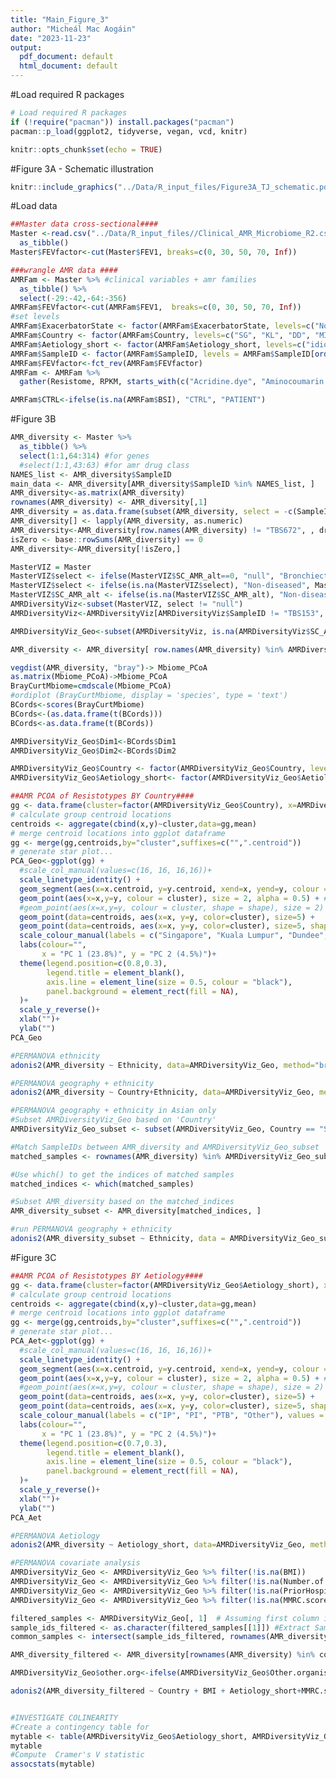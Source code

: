 ```yaml
---
title: "Main_Figure_3"
author: "Micheál Mac Aogáin"
date: "2023-11-23"
output:
  pdf_document: default
  html_document: default
---
```

#Load required R packages
```r
# Load required R packages
if (!require("pacman")) install.packages("pacman")
pacman::p_load(ggplot2, tidyverse, vegan, vcd, knitr)
```

```r
knitr::opts_chunk$set(echo = TRUE)
```

#Figure 3A - Schematic illustration
```r
knitr::include_graphics("../Data/R_input_files/Figure3A_TJ_schematic.pdf")
```
#Load data
```r
##Master data cross-sectional####
Master <-read.csv("../Data/R_input_files//Clinical_AMR_Microbiome_R2.csv") %>%
  as_tibble()
Master$FEVfactor<-cut(Master$FEV1, breaks=c(0, 30, 50, 70, Inf))

###wrangle AMR data ####
AMRFam <- Master %>% #clinical variables + amr families
  as_tibble() %>%
  select(-29:-42,-64:-356)
AMRFam$FEVfactor<-cut(AMRFam$FEV1,  breaks=c(0, 30, 50, 70, Inf))
#set levels
AMRFam$ExacerbatorState <- factor(AMRFam$ExacerbatorState, levels=c("NonEx", "Exacerbator", "FreqEx"))
AMRFam$Country <- factor(AMRFam$Country, levels=c("SG", "KL", "DD", "MI"))
AMRFam$Aetiology_short <- factor(AMRFam$Aetiology_short, levels=c("idiopathic", "postInfect", "postTB", "other"))
AMRFam$SampleID <- factor(AMRFam$SampleID, levels = AMRFam$SampleID[order(AMRFam$SC_AMR_alt)])
AMRFam$FEVfactor<-fct_rev(AMRFam$FEVfactor)
AMRFam <- AMRFam %>%
  gather(Resistome, RPKM, starts_with(c("Acridine.dye", "Aminocoumarin.antibiotic", "Aminoglycoside", "Antibacterial.free.fatty.acids", "Beta.lactam", "Bicyclomycin", "Diaminopyrimidine", "Fluoroquinolone", "Fosfomycin", "Fusidic.acid", "MLS", "Multidrug", "Mupirocin", "Nitroimidazole.antibiotic", "Nucleoside.antibiotic", "Peptide.antibiotic", "Phenicol", "Rifampicin", "Sulfonamide.antibiotic", "Tetracycline", "Triclosan")), -SampleID, -Country, -Continent, -Matching, -Paired, -Trio, -Age, -Sex..Male.0..Female.1., -Exacerbations, -ExacerbatorState, -FEV1, -BSI, -ICS.use, -BMI, -Ethnicity, -Aetiology_short, -MMRC.score, -SC_AMR_alt, -FEVfactor)

AMRFam$CTRL<-ifelse(is.na(AMRFam$BSI), "CTRL", "PATIENT")
```


#Figure 3B
```r
AMR_diversity <- Master %>%
  as_tibble() %>%
  select(1:1,64:314) #for genes
  #select(1:1,43:63) #for amr drug class
NAMES_list <- AMR_diversity$SampleID
main_data <- AMR_diversity[AMR_diversity$SampleID %in% NAMES_list, ]
AMR_diversity<-as.matrix(AMR_diversity)
rownames(AMR_diversity) <- AMR_diversity[,1]
AMR_diversity = as.data.frame(subset(AMR_diversity, select = -c(SampleID) ))
AMR_diversity[] <- lapply(AMR_diversity, as.numeric)
AMR_diversity<-AMR_diversity[row.names(AMR_diversity) != "TBS672", , drop = FALSE]
isZero <- base::rowSums(AMR_diversity) == 0
AMR_diversity<-AMR_diversity[!isZero,]

MasterVIZ = Master
MasterVIZ$select <- ifelse(MasterVIZ$SC_AMR_alt==0, "null", "Bronchiectasis")
MasterVIZ$select <- ifelse(is.na(MasterVIZ$select), "Non-diseased", MasterVIZ$select)
MasterVIZ$SC_AMR_alt <- ifelse(is.na(MasterVIZ$SC_AMR_alt), "Non-diseased", MasterVIZ$SC_AMR_alt)
AMRDiversityViz<-subset(MasterVIZ, select != "null")
AMRDiversityViz<-AMRDiversityViz[AMRDiversityViz$SampleID != "TBS153", , drop = FALSE] #remove for gene level analysis

AMRDiversityViz_Geo<-subset(AMRDiversityViz, is.na(AMRDiversityViz$SC_AMR_alt) == FALSE & AMRDiversityViz$Matching == "Matched" )

AMR_diversity <- AMR_diversity[ row.names(AMR_diversity) %in% AMRDiversityViz_Geo$SampleID, ]

vegdist(AMR_diversity, "bray")-> Mbiome_PCoA
as.matrix(Mbiome_PCoA)->Mbiome_PCoA
BrayCurtMbiome=cmdscale(Mbiome_PCoA)
#ordiplot (BrayCurtMbiome, display = 'species', type = 'text')
BCords<-scores(BrayCurtMbiome)
BCords<-(as.data.frame(t(BCords)))
BCords<-as.data.frame(t(BCords))

AMRDiversityViz_Geo$Dim1<-BCords$Dim1
AMRDiversityViz_Geo$Dim2<-BCords$Dim2

AMRDiversityViz_Geo$Country <- factor(AMRDiversityViz_Geo$Country, levels = c("SG", "KL", "DD", "MI"))
AMRDiversityViz_Geo$Aetiology_short<- factor(AMRDiversityViz_Geo$Aetiology_short, levels=c("idiopathic", "postInfect", "postTB", "other"))

##AMR PCOA of Resistotypes BY Country####
gg <- data.frame(cluster=factor(AMRDiversityViz_Geo$Country), x=AMRDiversityViz_Geo$Dim1, y=AMRDiversityViz_Geo$Dim2, grp=AMRDiversityViz_Geo$Country)
# calculate group centroid locations
centroids <- aggregate(cbind(x,y)~cluster,data=gg,mean)
# merge centroid locations into ggplot dataframe
gg <- merge(gg,centroids,by="cluster",suffixes=c("",".centroid"))
# generate star plot...
PCA_Geo<-ggplot(gg) +
  #scale_col_manual(values=c(16, 16, 16,16))+
  scale_linetype_identity() +
  geom_segment(aes(x=x.centroid, y=y.centroid, xend=x, yend=y, colour = cluster),alpha = 0.3)+
  geom_point(aes(x=x,y=y, colour = cluster), size = 2, alpha = 0.5) + #can add ",shape = shape" in aes to introduce shape to points.
  #geom_point(aes(x=x,y=y, colour = cluster, shape = shape), size = 2) +
  geom_point(data=centroids, aes(x=x, y=y, color=cluster), size=5) +
  geom_point(data=centroids, aes(x=x, y=y, color=cluster), size=5, shape = 13, colour = "black") +
  scale_colour_manual(labels = c("Singapore", "Kuala Lumpur", "Dundee", "Milan"), values = c("#CD2C1E","#F7CD46","#2A64B7","#91C55A" ))+
  labs(colour="",  
       x = "PC 1 (23.8%)", y = "PC 2 (4.5%)")+
  theme(legend.position=c(0.8,0.3),
        legend.title = element_blank(),
        axis.line = element_line(size = 0.5, colour = "black"),
        panel.background = element_rect(fill = NA),
  )+
  scale_y_reverse()+
  xlab("")+
  ylab("")
PCA_Geo

#PERMANOVA ethnicity
adonis2(AMR_diversity ~ Ethnicity, data=AMRDiversityViz_Geo, method="bray", permutations=999)

#PERMANOVA geography + ethnicity
adonis2(AMR_diversity ~ Country+Ethnicity, data=AMRDiversityViz_Geo, method="bray", permutations=999)

#PERMANOVA geography + ethnicity in Asian only
#Subset AMRDiversityViz_Geo based on 'Country'
AMRDiversityViz_Geo_subset <- subset(AMRDiversityViz_Geo, Country == "SG" | Country == "KL")

#Match SampleIDs between AMR_diversity and AMRDiversityViz_Geo_subset
matched_samples <- rownames(AMR_diversity) %in% AMRDiversityViz_Geo_subset$SampleID

#Use which() to get the indices of matched samples
matched_indices <- which(matched_samples)

#Subset AMR_diversity based on the matched_indices
AMR_diversity_subset <- AMR_diversity[matched_indices, ]

#run PERMANOVA geography + ethnicity
adonis2(AMR_diversity_subset ~ Ethnicity, data = AMRDiversityViz_Geo_subset, method = "bray", permutations = 999)


```
#Figure 3C
```r
##AMR PCOA of Resistotypes BY Aetiology####
gg <- data.frame(cluster=factor(AMRDiversityViz_Geo$Aetiology_short), x=AMRDiversityViz_Geo$Dim1, y=AMRDiversityViz_Geo$Dim2, grp=AMRDiversityViz_Geo$Aetiology_short)
# calculate group centroid locations
centroids <- aggregate(cbind(x,y)~cluster,data=gg,mean)
# merge centroid locations into ggplot dataframe
gg <- merge(gg,centroids,by="cluster",suffixes=c("",".centroid"))
# generate star plot...
PCA_Aet<-ggplot(gg) +
  #scale_col_manual(values=c(16, 16, 16,16))+
  scale_linetype_identity() +
  geom_segment(aes(x=x.centroid, y=y.centroid, xend=x, yend=y, colour = cluster),alpha = 0.3)+
  geom_point(aes(x=x,y=y, colour = cluster), size = 2, alpha = 0.5) + #can add ",shape = shape" in aes to introduce shape to points.
  #geom_point(aes(x=x,y=y, colour = cluster, shape = shape), size = 2) +
  geom_point(data=centroids, aes(x=x, y=y, color=cluster), size=5) +
  geom_point(data=centroids, aes(x=x, y=y, color=cluster), size=5, shape = 13, colour = "black") +
  scale_colour_manual(labels = c("IP", "PI", "PTB", "Other"), values = c("#8300c4","#F26B38","#2F9599","grey" ))+
  labs(colour="",  
       x = "PC 1 (23.8%)", y = "PC 2 (4.5%)")+
  theme(legend.position=c(0.7,0.3),
        legend.title = element_blank(),
        axis.line = element_line(size = 0.5, colour = "black"),
        panel.background = element_rect(fill = NA),
  )+
  scale_y_reverse()+
  xlab("")+
  ylab("")
PCA_Aet

#PERMANOVA Aetiology
adonis2(AMR_diversity ~ Aetiology_short, data=AMRDiversityViz_Geo, method="bray", permutations=999)

#PERMANOVA covariate analysis
AMRDiversityViz_Geo <- AMRDiversityViz_Geo %>% filter(!is.na(BMI))
AMRDiversityViz_Geo <- AMRDiversityViz_Geo %>% filter(!is.na(Number.of.lobes.affected))
AMRDiversityViz_Geo <- AMRDiversityViz_Geo %>% filter(!is.na(PriorHospitalisations))
AMRDiversityViz_Geo <- AMRDiversityViz_Geo %>% filter(!is.na(MMRC.score))

filtered_samples <- AMRDiversityViz_Geo[, 1]  # Assuming first column is SampleID
sample_ids_filtered <- as.character(filtered_samples[[1]]) #Extract Sample IDs as a vector
common_samples <- intersect(sample_ids_filtered, rownames(AMR_diversity))#If row names of AMR_diversity are Sample IDs, then proceed with intersection

AMR_diversity_filtered <- AMR_diversity[rownames(AMR_diversity) %in% common_samples, ] #Filter AMR_diversity to keep only rows with common Sample IDs

AMRDiversityViz_Geo$other.org<-ifelse(AMRDiversityViz_Geo$Other.organisms.isolated.in.sputum != "1" & AMRDiversityViz_Geo$Other.organisms.isolated.in.sputum != "0", "1", AMRDiversityViz_Geo$Other.organisms.isolated.in.sputum)

adonis2(AMR_diversity_filtered ~ Country + BMI + Aetiology_short+MMRC.score+Number.of.lobes.affected+PriorHospitalisations+other.org+ICS.use+Long.term.antibiotics, data=AMRDiversityViz_Geo, method="bray", permutations=999)


#INVESTIGATE COLINEARITY
#Create a contingency table for 
mytable <- table(AMRDiversityViz_Geo$Aetiology_short, AMRDiversityViz_Geo$Country)
mytable
#Compute  Cramer's V statistic
assocstats(mytable)



```
